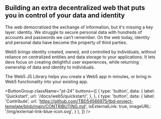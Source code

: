 
## Building an extra decentralized web that puts you in control of your data and identity

The web democratized the exchange of information, but it's missing a key layer: identity. We struggle to secure personal data with hundreds of accounts and passwords we can’t remember. On the web today, identity and personal data have become the property of third parties.

Web5 brings <TooltipWrapper trigger="decentralized identity">identity created, owned, and controlled by individuals, without reliance on centralized entities</TooltipWrapper> and data storage to your applications. It lets devs focus on creating delightful user experiences, while returning ownership of data and identity to individuals.

The Web5 JS Library helps you create a Web5 app in minutes, or bring in Web5 functionality into your existing app.

<ButtonGroup
  className="pt-24"
  buttons={[
    {
      type: 'button',
      data: {
        label: 'Quickstart',
        url: '/docs/web5/quickstart/',
      },
    },
    {
      type: 'button',
      data: {
        label: 'Contribute',
        url: 'https://github.com/TBD54566975/tbd-project-template/blob/main/CONTRIBUTING.md',
        isExternalLink: true,
        imageURL: '/img/external-link-blue-icon.svg',
      }
    },
  ]}
/>
